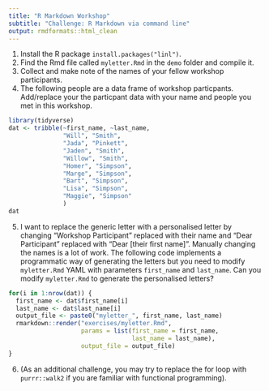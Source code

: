 ```yaml
---
title: "R Markdown Workshop"
subtitle: "Challenge: R Markdown via command line"
output: rmdformats::html_clean
---
```


1. Install the R package `install.packages("linl")`. 
2. Find the Rmd file called `myletter.Rmd` in the `demo` folder and compile it. 
3. Collect and make note of the names of your fellow workshop participants.
4. The following people are a data frame of workshop particpants. Add/replace your the particpant data with your name and people you met in this workshop. 

```r
library(tidyverse)
dat <- tribble(~first_name, ~last_name,
               "Will", "Smith",
               "Jada", "Pinkett",
               "Jaden", "Smith",
               "Willow", "Smith",
               "Homer", "Simpson",
               "Marge", "Simpson",
               "Bart", "Simpson",
               "Lisa", "Simpson",
               "Maggie", "Simpson"
               )
dat
```

5. I want to replace the generic letter with a personalised letter by changing "Workshop Participant" replaced with their name and "Dear Participant" replaced with "Dear [their first name]". Manually changing the names is a lot of work. The following code implements a programmatic way of generating the letters but you need to modify `myletter.Rmd` YAML with parameters `first_name` and `last_name`. Can you modify `myletter.Rmd` to generate the personalised letters? 

```r
for(i in 1:nrow(dat)) {
  first_name <- dat$first_name[i]
  last_name <- dat$last_name[i]
  output_file <- paste0("myletter_", first_name, last_name)
  rmarkdown::render("exercises/myletter.Rmd", 
                    params = list(first_name = first_name,
                                  last_name = last_name),
                    output_file = output_file)
}
```

6. (As an additional challenge, you may try to replace the for loop with `purrr::walk2` if you are familiar with functional programming).

